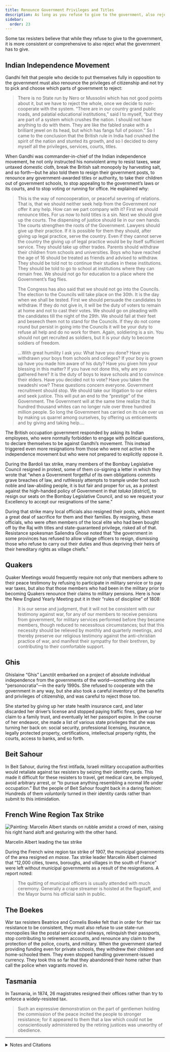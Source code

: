 ```yaml
---
title: Renounce Government Privileges and Titles
description: As long as you refuse to give to the government, also reject what the government has to give
sidebar:
  order: 23
---
```


Some tax resisters believe that while they refuse to give to the government, it is more consistent or comprehensive to also reject what the government has to give.

## <Badge text="Example" size="medium" /> Indian Independence Movement

Gandhi felt that people who decide to put themselves fully in opposition to the government must also renounce the privileges of citizenship and not try to pick and choose which parts of government to reject:

> There is no State run by Nero or Mussolini which has not good points about it, but we have to reject the whole, once we decide to non-cooperate with the system.
> “There are in our country grand public roads, and palatial educational institutions,” said I to myself, “but they are part of a system which crushes the nation.
> I should not have anything to do with them.
> They are like the fabled snake with a brilliant jewel on its head, but which has fangs full of poison.”
> So I came to the conclusion that the British rule in India had crushed the spirit of the nation and stunted its growth, and so I decided to deny myself all the privileges, services, courts, titles.

When Gandhi was commander-in-chief of the Indian independence movement, he not only instructed his nonviolent army to resist taxes, wear untaxed domestic cloth, break the British salt monopoly by harvesting salt, and so forth—but he also told them to resign their government posts, to renounce any government-awarded titles or authority, to take their children out of government schools, to stop appealing to the government’s laws or its courts, and to stop voting or running for office.
He explained why:

> This is the way of noncooperation, or peaceful severing of relations.
> That is, that we should neither seek help from the Government nor offer it any help.
> How can we part company with it?
> First we should renounce titles.
> For us now to hold titles is a sin.
> Next we should give up the courts.
> The dispensing of justice should lie in our own hands.
> The courts strengthen the roots of the Government.
> Lawyers should give up their practice.
> If it is possible for them they should, after giving up legal practice, serve the country.
> Even if they cannot serve the country the giving up of legal practice would be by itself sufficient service.
> They should take up other trades.
> Parents should withdraw their children from schools and universities.
> Boys who have reached the age of 16 should be treated as friends and advised to withdraw.
> They should be told not to continue their studies in these institutions.
> They should be told to go to school at institutions where they can remain free.
> We should not go for education to a place where the Government’s flag flies.
>
> The Congress has also said that we should not go into the Councils.
> The election to the Councils will take place on the 30th.
> It is the day when we shall be tested.
> First we should persuade the candidates to withdraw.
> If they do not give in, it will be the duty of voters to remain at home and not to cast their votes.
> We should go on pleading with the candidates till the night of the 29th.
> We should fall at their feet and beseech them not to stand for the Councils.
> If they do not come round but persist in going into the Councils it will be your duty to refuse all help and do no work for them.
> Again, soldiering is a sin. You should not get recruited as soldiers, but it is your duty to become soldiers of freedom.
>
> …With great humility I ask you: What have you done?
> Have you withdrawn your boys from schools and colleges?
> If your boy is grown up have you made him aware of his duty?
> Have you given him your blessing in this matter?
> If you have not done this, why are you gathered here?
> It is the duty of boys to leave schools and to convince their elders.
> Have you decided not to vote?
> Have you taken the swadeshi vow?
> These questions concern everyone.
> Government recruitment should stop.
> We should take our litigation to our elders and seek justice.
> This will put an end to the “prestige” of the Government.
> The Government will at the same time realize that its hundred thousand whites can no longer rule over three hundred million people.
> So long the Government has carried on its rule over us by making us quarrel among ourselves, by offering us enticements and by giving and taking help.…

The British occupation government responded by asking its Indian employees, who were normally forbidden to engage with political questions, to declare themselves to be against Gandhi’s movement.
This instead triggered even more resignations from those who were not active in the independence movement but who were not prepared to explicitly oppose it.

During the Bardoli tax strike, many members of the Bombay Legislative Council resigned in protest, some of them co-signing a letter in which they wrote that “when a Government forgetful of its own obligations commits grave breaches of law, and ruthlessly attempts to trample under foot such noble and law-abiding people, it is but fair and proper for us, as a protest against the high-handed policy of Government in that <i>taluka</i> [district], to resign our seats on the Bombay Legislative Council, and so we request your Excellency to accept our resignations of the same.”

During that strike many local officials also resigned their posts, which meant a great deal of sacrifice for them and their families.
By resigning, these officials, who were often members of the local elite who had been bought off by the Raj with titles and state-guaranteed privilege, risked all of that.
Resistance spokesman Sailendra Ghose noted that “the government in some provinces has refused to allow village officers to resign, dismissing those who refuse to carry out their duties and thus depriving their heirs of their hereditary rights as village chiefs.”

## <Badge text="Example" size="medium" /> Quakers

Quaker Meetings would frequently require not only that members adhere to their peace testimony by refusing to participate in military service or to pay war taxes, but also that those members who had been in the military prior to becoming Quakers renounce their claims to military pensions.
Here is how the New England Yearly Meeting put it in their “rules of discipline” of 1808:

> It is our sense and judgment, that it will not be consistent with our testimony against war, for any of our members to receive pensions from government, for military services performed before they became members, though reduced to necessitous circumstances; but that this necessity should be relieved by monthly and quarterly meetings, and thereby preserve our religious testimony against the anti-christian practice of war, and manifest their sympathy for their brethren, by contributing to their comfortable support.

## <Badge text="Example" size="medium" /> Ghis

Ghislaine “Ghis” Lanctôt embarked on a project of absolute individual independence from the governments of the world—something she calls “personocratia”—in the early 1990s.
She refused to cooperate with the government in any way, but she also took a careful inventory of the benefits and privileges of citizenship, and was careful to reject those too.

She started by giving up her state health insurance card, and later discarded her driver’s license and stopped paying traffic fines, gave up her claim to a family trust, and eventually let her passport expire.
In the course of her endeavor, she made a list of various state privileges that she was turning her back on: social security, professional licensing, insurance, legally protected property, certifications, intellectual property rights, the courts, access to banks, and so forth.

## <Badge text="Example" size="medium" /> Beit Sahour

In Beit Sahour, during the first intifada, Israeli military occupation authorities would retaliate against tax resisters by seizing their identity cards.
This made it difficult for these resisters to travel, get medical care, be employed, avoid arbitrary arrest, or “to pursue anything resembling a normal life under occupation.”
But the people of Beit Sahour fought back in a daring fashion:
Hundreds of them <em>voluntarily</em> turned in their identity cards rather than submit to this intimidation.

## <Badge text="Example" size="medium" /> French Wine Region Tax Strike

![Painting: Marcelin Albert stands on rubble amidst a crowd of men, raising his right hand aloft and gesturing with the other hand.](../../../assets/marcelin-albert.gif)
<figcaption>Marcelin Albert leading the tax strike</figcaption>

During the French wine region tax strike of 1907, the municipal governments of the area resigned <i>en masse</i>.
Tax strike leader Marcelin Albert claimed that “12,000 cities, towns, boroughs, and villages in the south of France” were left without municipal governments as a result of the resignations.
A report noted:

> The quitting of municipal officers is usually attended with much ceremony.
> Generally a crape streamer is hoisted at the flagstaff, and the Mayor burns his official sash in public.

## <Badge text="Example" size="medium" /> The Boekes

War tax resisters Beatrice and Cornelis Boeke felt that in order for their tax resistance to be consistent, they must also refuse to use state-run monopolies like the postal service and railways, relinquish their passports, stop contributing to retirement accounts, and renounce any claim to the protection of the police, courts, and military.
When the government started providing funding even for private schools, they withdrew their children and home-schooled them.
They even stopped handling government-issued currency.
They took this so far that they abandoned their home rather than call the police when vagrants moved in.

## <Badge text="Example" size="medium" /> Tasmania

In Tasmania, in 1874, 26 magistrates resigned their offices rather than try to enforce a widely-resisted tax.

> Such an expressive demonstration on the part of gentlemen holding the commission of the peace incited the people to stronger resistance; for it appeared to them that a law which could not be conscientiously administered by the retiring justices was unworthy of obedience.

<hr />

<details>
<summary>Notes and Citations</summary>

* Gandhi, M.K. [“On Non-Violence”](https://archive.org/details/nonviolentresist00gand/page/358/mode/2up) <i>Non-Violent Resistance (Satyagraha)</i> (1961) pp. 358–61
* Gandhi, M.K. “Speech at Public Meeting, Banaras—26 November 1920” <i>The Collected Works of Mahatma Gandhi</i> (1966), Vol. 19, [pp. 31–33](https://archive.org/details/collectedworksof0019gand/page/31/mode/1up)
* “India Urged to Refuse to Pay Taxes to British” <i>The New York Call</i> 9 April 1921, p. 1
* Desai, Mahadev <i>The Story of Bardoli</i> (1929) [pp. 159](https://archive.org/details/in.ernet.dli.2015.122169/page/n175/mode/1up), [184](https://archive.org/details/in.ernet.dli.2015.122169/page/n200/mode/1up)
* “Gandhi Urged Calm Should He Be Seized” <i>New York Times</i> 12 March 1922
* Rhode Island Yearly Meeting “Not Consistent to Receive Military Pensions” <i>American Quaker War Tax Resistance</i>, 2nd ed. (2011) p. 228
* Lanctôt, Ghislaine <i>Escape In Prison</i> (2010)
* Rigby, Andrew [“The tax war”](https://archive.org/details/livingintifada0000rigb/page/118/mode/2up) <i>Living the Intifada</i> (1991)
* Hastings, Thayer “A Snapshot of Ingenuity: Civil Disobedience and the ‘Sahouries’” <i>The Advocacy Project</i> 29 August 2012
* “Strike of a French City” <i>New York Times</i> 10 June 1907
* “650,000 in a Procession” <i>Poverty Bay Herald</i> 3 August 1907
* “French Mayors Must Stay” <i>New York Times</i> 13 June 1907
* Joseph, Fiona [<i>Beatrice: The Cadbury Heiress Who Gave Away Her Fortune</i>](https://archive.org/details/beatricecadburyh0000jose/mode/1up) (2012)
* Fenton, James <i>A History of Tasmania</i> (1884) [p. 355](https://archive.org/details/ahistorytasmani00fentgoog/page/355/mode/1up)

</details>
